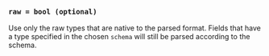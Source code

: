 ### `raw = bool (optional)`

Use only the raw types that are native to the parsed format. Fields that have a
type specified in the chosen `schema` will still be parsed according to the
schema.
